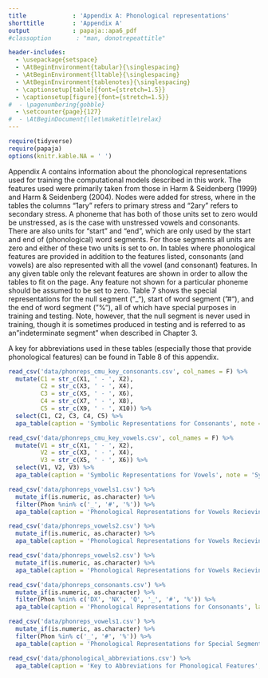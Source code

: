 ```yaml
---
title             : 'Appendix A: Phonological representations'
shorttitle        : 'Appendix A'
output            : papaja::apa6_pdf
#classoption       : "man, donotrepeattitle"

header-includes:
  - \usepackage{setspace}
  - \AtBeginEnvironment{tabular}{\singlespacing}
  - \AtBeginEnvironment{lltable}{\singlespacing}
  - \AtBeginEnvironment{tablenotes}{\singlespacing}
  - \captionsetup[table]{font={stretch=1.5}}
  - \captionsetup[figure]{font={stretch=1.5}}
#  - \pagenumbering{gobble}
  - \setcounter{page}{127}
#  - \AtBeginDocument{\let\maketitle\relax}
---
```



```r
require(tidyverse)
require(papaja)
options(knitr.kable.NA = ' ')
```

Appendix A contains information about the phonological representations used for training the computational models described in this work. The features used were primarily taken from those in Harm & Seidenberg (1999) and Harm & Seidenberg (2004). Nodes were added for stress, where in the tables the columns "1ary" refers to primary stress and "2ary" refers to secondary stress. A phoneme that has both of those units set to zero would be unstressed, as is the case with unstressed vowels and consonants. There are also units for "start" and "end", which are only used by the start and end of (phonological) word segments. For those segments all units are zero and either of these two units is set to on. In tables where phonological features are provided in addition to the features listed, consonants (and vowels) are also represented with all the vowel (and consonant) features. In any given table only the relevant features are shown in order to allow the tables to fit on the page. Any feature not shown for a particular phoneme should be assumed to be set to zero. Table 7 shows the special representations for the null segment ("_"), start of word segment ("#"), and the end of word segment ("%"), all of which have special purposes in training and testing. Note, however, that the null segment is never used in training, though it is sometimes produced in testing and is referred to as an "indeterminate segment" when described in Chapter 3.

A key for abbreviations used in these tables (especially those that provide phonological features) can be found in Table 8 of this appendix.

\newpage

```r
read_csv('data/phonreps_cmu_key_consonants.csv', col_names = F) %>% 
  mutate(C1 = str_c(X1, ' - ', X2),
         C2 = str_c(X3, ' - ', X4),
         C3 = str_c(X5, ' - ', X6),
         C4 = str_c(X7, ' - ', X8),
         C5 = str_c(X9, ' - ', X10)) %>% 
  select(C1, C2, C3, C4, C5) %>% 
  apa_table(caption = 'Symbolic Representations for Consonants', note = 'Symbolic depiction for consonants appear with an example provided for that consonant after the dash. All phonemes appear as the onset of the example provided (i.e., the first phoneme) unless marked with an asterisk (*). For examples marked with *, the phoneme appears as the coda in with word given.', small = TRUE, longtable = TRUE, col.names = c('Phone - word', '', '', '', ''))


```
\newpage
```r

read_csv('data/phonreps_cmu_key_vowels.csv', col_names = F) %>% 
  mutate(V1 = str_c(X1, ' - ', X2),
         V2 = str_c(X3, ' - ', X4),
         V3 = str_c(X5, ' - ', X6)) %>% 
  select(V1, V2, V3) %>% 
  apa_table(caption = 'Symbolic Representations for Vowels', note = 'Symbolic depiction for vowels appear with an example provided for the vowel after the dash. When indicating stress, 0 indicates no stress, 1 indicates primary stress, and 2 indicates secondary stress. See discussion in Chapter 3 for the nominal distinction between non-stress and secondary stress in some prosodic contexts. All example words provided have the vowel shown in their first syllable, unless marked with "*", in which case the vowel appears in the second syllable of the word provided as an example.', small = TRUE, longtable = TRUE, col.names = c('Unstressed', 'Primary stress', 'Secondary stress'))


```

```r
read_csv('data/phonreps_vowels1.csv') %>% 
  mutate_if(is.numeric, as.character) %>% 
  filter(Phon %nin% c('_', '#', '%')) %>% 
  apa_table(caption = 'Phonological Representations for Vowels Recieving No Stress', note = 'See Table 8 in this appendix for a key to abbreviations.', landscape = TRUE, small = TRUE)
```

```r
read_csv('data/phonreps_vowels2.csv') %>% 
  mutate_if(is.numeric, as.character) %>% 
  apa_table(caption = 'Phonological Representations for Vowels Recieving Primary Stress', note = 'See Table 8 in this appendix for a key to abbreviations.', landscape = TRUE, small = TRUE, longtable = TRUE)
```

```r
read_csv('data/phonreps_vowels2.csv') %>% 
  mutate_if(is.numeric, as.character) %>% 
  apa_table(caption = 'Phonological Representations for Vowels Recieving Secondary Stress', note = 'See Table 8 in this appendix for a key to abbreviations.', landscape = TRUE, small = TRUE, longtable = TRUE)
```


```r
read_csv('data/phonreps_consonants.csv') %>% 
  mutate_if(is.numeric, as.character) %>% 
  filter(Phon %nin% c('DX', 'NX', 'Q', '_', '#', '%')) %>% 
  apa_table(caption = 'Phonological Representations for Consonants', landscape = TRUE, small = TRUE, placement = 'H')
```

```r
read_csv('data/phonreps_vowels1.csv') %>% 
  mutate_if(is.numeric, as.character) %>% 
  filter(Phon %in% c('_', '#', '%')) %>% 
  apa_table(caption = 'Phonological Representations for Special Segments', note = 'The features "start" and "end" are used only for identifying the special segments "#" (start of word) and "%" (end of word) respectively. Note that the null "_" segment has all units set to off, but is never used in training except for the feedforward models reported. See Table 8 in this appendix for a key to abbreviations.', landscape = TRUE, small = TRUE, longtable = TRUE)
```

```r
read_csv('data/phonological_abbreviations.csv') %>% 
  apa_table(caption = 'Key to Abbreviations for Phonological Features', note = 'These abbreviations are useful for interpreting the abbreviated phonological features provided in this appendix.', col.names = c('Abbrv.', 'Full'))

```
